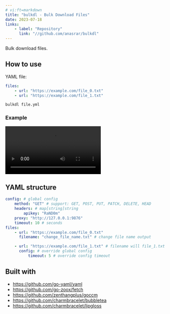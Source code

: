 ```yaml
---
# vi:ft=markdown
title: "bulkdl - Bulk Download Files"
date: 2023-07-18
links:
    - label: "Repository"
      link: "//github.com/anasrar/bulkdl"
---
```


Bulk download files.

## How to use

YAML file:

```yaml
files:
    - url: "https://example.com/file_0.txt"
    - url: "https://example.com/file_1.txt"
```

```bash
bulkdl file.yml
```

### Example

<video controls>
	<source
		src="https://github.com/anasrar/.dotfiles/assets/38805204/1d638e80-a20b-41e4-b40d-46cfcee3dbe1"
		type="video/mp4"
	/>
</video>

## YAML structure

```yaml
config: # global config
    method: "GET" # support: GET, POST, PUT, PATCH, DELETE, HEAD
    headers: # map[string]string
        apikey: "RaND0m"
    proxy: "http://127.0.0.1:9876"
    timeout: 10 # seconds
files:
    - url: "https://example.com/file_0.txt"
      filename: "change_file_name.txt" # change file name output

    - url: "https://example.com/file_1.txt" # filename will file_1.txt
      config: # override global config
          timeout: 5 # override config timeout
```

## Built with

-   https://github.com/go-yaml/yaml
-   https://github.com/go-zoox/fetch
-   https://github.com/zenthangplus/goccm
-   https://github.com/charmbracelet/bubbletea
-   https://github.com/charmbracelet/lipgloss